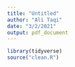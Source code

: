 ```yaml
---
title: "Untitled"
author: "Ali Taqi"
date: "3/2/2021"
output: pdf_document
---
```


```r
library(tidyverse)
source("clean.R")

```


